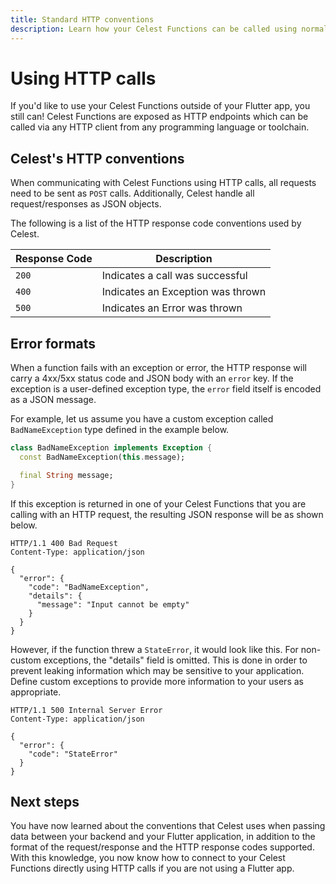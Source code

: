 ```yaml
---
title: Standard HTTP conventions
description: Learn how your Celest Functions can be called using normal HTTP requests.
---
```


# Using HTTP calls

If you'd like to use your Celest Functions outside of your Flutter app, you still can! Celest Functions are exposed as HTTP endpoints which can be called via any HTTP client from any programming language or toolchain.

## Celest's HTTP conventions

When communicating with Celest Functions using HTTP calls, all requests need to be sent as `POST` calls. Additionally, Celest handle all request/responses as JSON objects.

The following is a list of the HTTP response code conventions used by Celest.


| Response Code  | Description                                                   |
| --------- | ------------------------------------------------------------- |
| `200` | Indicates a call was successful |
| `400` | Indicates an Exception was thrown |
| `500` | Indicates an Error was thrown |

## Error formats

When a function fails with an exception or error, the HTTP response will carry a 4xx/5xx status code and JSON body with an `error` key. If the exception is a user-defined exception type, the `error` field itself is encoded as a JSON message.

For example, let us assume you have a custom exception called `BadNameException` type defined in the example below.

```dart filename="celest/lib/src/exceptions/bad_name_exception.dart"
class BadNameException implements Exception {
  const BadNameException(this.message);

  final String message;
}
```


If this exception is returned in one of your Celest Functions that you are calling with an HTTP request, the resulting JSON response will be as shown below. 

```http
HTTP/1.1 400 Bad Request
Content-Type: application/json

{
  "error": {
    "code": "BadNameException",
    "details": {
      "message": "Input cannot be empty"
    }
  }
}
```

However, if the function threw a `StateError`, it would look like this. For non-custom exceptions, the "details" field is omitted. This is done in order to prevent leaking information which may be sensitive to your application. Define custom exceptions to provide more information to your users as appropriate.

```http
HTTP/1.1 500 Internal Server Error
Content-Type: application/json

{
  "error": {
    "code": "StateError"
  }
}
```

## Next steps

You have now learned about the conventions that Celest uses when passing data between your backend and your Flutter application, in addition to the format of the request/response and the HTTP response codes supported. With this knowledge, you now know how to connect to your Celest Functions directly using HTTP calls if you are not using a Flutter app.

